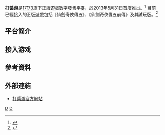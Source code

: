 {{Distinguish|打醬油}}
{{multiple issues|
{{copyedit|time=2013-07-18T04:07:12+00:00}}
{{onesource|time=2013-07-18T04:07:12+00:00}}
{{refimprove|time=2013-07-18T04:07:12+00:00}}
}}
{{Infobox software
| name                   = 打醬游
| title                  = 打醬游
| logo                   = [[File:DJY_logo.gif|File:DJY logo.gif]]
| screenshot             = [[File:_DJY.jpg|260px]]
| caption                = 打醬游軟件界面（2013年8月6日）
| collapsible            = 
| author                 = 北京冠遊時空數碼技術有限公司
| developer              = [[北京暢遊時代數碼技術有限公司|北京暢遊時代數碼技術有限公司]]
| released               = {{Start date|2013|05|31}}
| discontinued           = 
| latest release version = 0.4.3.100
| latest release date    = {{Start date and age|2013|08|06}}
| latest preview version = 
| latest preview date    = <!-- {{Start date and age|YYYY|MM|DD}} -->
| frequently updated     = 
| programming language   = 
| operating system       = [[Microsoft_Windows|Microsoft Windows]]
| platform               = 
| engine                 =
| size                   = 13.8Mb<small>（Windows）</small>
| language               = [[簡體中文|簡體中文]]
| status                 = 運行中
| genre                  = [[內容傳遞網路|內容傳遞網路]]<br />[[数字版权管理|数字版权管理]]
| license                = [[專有軟件|專有軟件]]
| website                = {{URL|http://djy.cy.com/}}
}}

'''打醬游'''是[[17173|17173]]旗下正版遊戲數字發售平臺，於2013年5月31日首度推出。<ref>{{cite web|author=Jenifer|title=打酱游封测开启 注册可免费体验《仙剑5前传》|url=http://news.17173.com/content/2013-05-31/20130531100226549.shtml|publisher=17173|accessdate=2013-07-18|archive-date=2019-06-10|archive-url=https://web.archive.org/web/20190610034714/http://news.17173.com/content/2013-05-31/20130531100226549.shtml|dead-url=no}}</ref> 目前已經接入的正版遊戲包括《仙劍奇俠傳五》、《仙劍奇俠傳五前傳》及其試玩版。<ref>{{cite web|author=打醬游|title=打醬游官網|url=http://djy.cy.com/|publisher=打醬游|accessdate=2013-07-18|archive-date=2015-05-02|archive-url=https://web.archive.org/web/20150502200930/http://djy.cy.com/|dead-url=no}}</ref>

== 平台简介 ==

== 接入游戏 ==

== 參考資料 ==
{{Reflist}}

== 外部連結 ==
* [http://djy.cy.com/ 打醬游官方網站] {{Wayback|url=http://djy.cy.com/ |date=20150502200930 }}{{zh-cn}}

{{軟件小作品}}

[[Category:電子遊戲線上零售商|D]]
[[Category:Windows软件|D]]